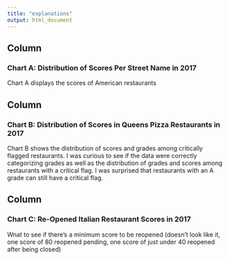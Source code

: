 ```yaml
---
title: "explanations"
output: html_document
---
```


Column {data-width=450}
-----------------------------------------------------------------------

### Chart A: Distribution of Scores Per Street Name in 2017

Chart A displays the scores of American restaurants 


Column {data-width=450}
-----------------------------------------------------------------------

### Chart B: Distribution of Scores in Queens Pizza Restaurants in 2017

Chart B shows the distribution of scores and grades among critically flagged restaurants. I was curious to see if the data were correctly categorizing grades as well as the distribution of grades and scores among restaurants with a critical flag. I was surprised that restaurants with an A grade can still have a critical flag.


Column {data-width=450}
-----------------------------------------------------------------------
### Chart C: Re-Opened Italian Restaurant Scores in 2017

Wnat to see if there's a minimum score to be reopened (doesn't look like it, one score of 80 reopened pending, one score of just under 40 reopened after being closed)
